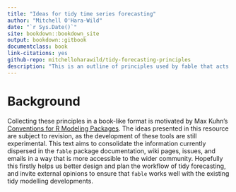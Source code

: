 ```yaml
--- 
title: "Ideas for tidy time series forecasting"
author: "Mitchell O'Hara-Wild"
date: "`r Sys.Date()`"
site: bookdown::bookdown_site
output: bookdown::gitbook
documentclass: book
link-citations: yes
github-repo: mitchelloharawild/tidy-forecasting-principles
description: "This is an outline of principles used by fable that acts as a guide for building tidy tools for forecasting."
---
```


# Background

Collecting these principles in a book-like format is motivated by Max Kuhn's [Conventions for R Modeling Packages](https://tidymodels.github.io/model-implementation-principles/). The ideas presented in this resource are subject to revision, as the development of these tools are still experimental. This text aims to consolidate the information currently dispersed in the `fable` package documentation, wiki pages, issues, and emails in a way that is more accessible to the wider community. Hopefully this firstly helps us better design and plan the workflow of tidy forecasting, and invite external opinions to ensure that `fable` works well with the existing tidy modelling developments.
